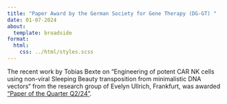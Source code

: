 ```yaml
---
title: "Paper Award by the German Society for Gene Therapy (DG-GT) "
date: 01-07-2024
about:
  template: broadside
format:
  html:
    css: ../html/styles.scss
---
```


The recent work by Tobias Bexte on “Engineering of potent CAR NK cells using non-viral Sleeping Beauty transposition from minimalistic DNA vectors“ from the research group of Evelyn Ullrich, Frankfurt, was awarded ["Paper of the Quarter Q2/24"](https://www.dg-gt.de/post/preisträger-q2-2024).